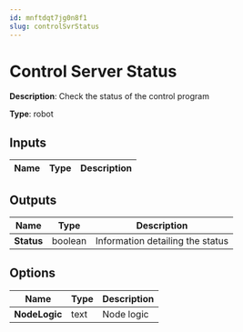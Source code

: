 ```yaml
---
id: mnftdqt7jg0n8f1
slug: controlSvrStatus
---
```


# Control Server Status

**Description**: Check the status of the control program

**Type**: robot

## Inputs

| Name | Type | Description |
| --- | --- | --- |
## Outputs

| Name | Type | Description |
| --- | --- | --- |
| **Status** | boolean | Information detailing the status |
## Options

| Name | Type | Description |
| --- | --- | --- |
| **NodeLogic** | text | Node logic |
